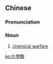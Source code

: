 {{also|化学战}}
==Chinese==
{{zh-forms|s=化学战|type=21}}

===Pronunciation===
{{zh-pron
|m=huàxuézhàn
|c=faa3 hok6 zin3
|cat=n
}}

===Noun===
{{zh-noun}}

# [[chemical warfare]]

[[ko:化學戰]]